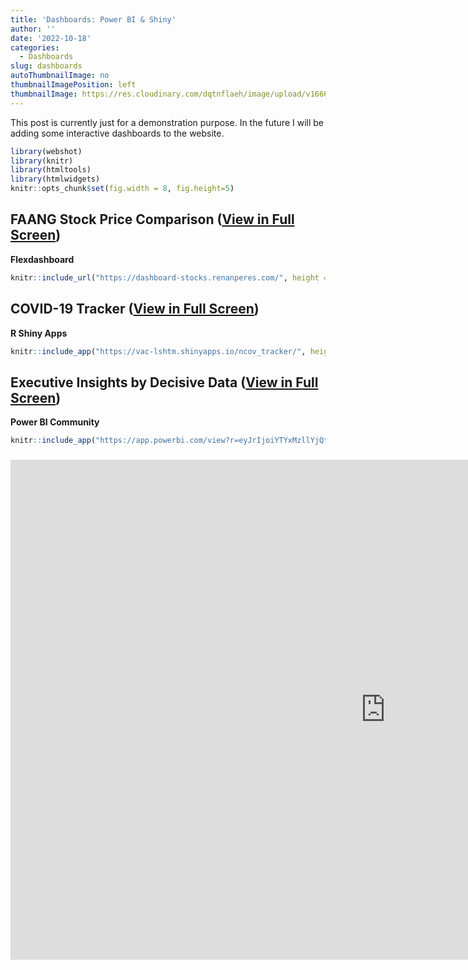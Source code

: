 ```yaml
---
title: 'Dashboards: Power BI & Shiny'
author: ''
date: '2022-10-18'
categories:
  - Dashboards
slug: dashboards
autoThumbnailImage: no
thumbnailImagePosition: left
thumbnailImage: https://res.cloudinary.com/dqtnflaeh/image/upload/v1666178340/dashboards_cphppx.png
---
```

This post is currently just for a demonstration purpose. In the future I will be adding some interactive dashboards to the website.

<!--more-->

```r
library(webshot)
library(knitr)
library(htmltools)
library(htmlwidgets)
knitr::opts_chunk$set(fig.width = 8, fig.height=5)
```

<!-- ***This post is currently just for a demonstration purpose. In the future I will be adding some interactive dashboards to the website.*** -->

## **FAANG** Stock Price Comparison ([View in Full Screen](http://dashboard-stocks.renanperes.com/))
**Flexdashboard**
```r
knitr::include_url("https://dashboard-stocks.renanperes.com/", height = "700px")
```

## COVID-19 Tracker ([View in Full Screen](https://vac-lshtm.shinyapps.io/ncov_tracker/))
**R Shiny Apps**
```r
knitr::include_app("https://vac-lshtm.shinyapps.io/ncov_tracker/", height = "700px")
```

## Executive Insights by Decisive Data ([View in Full Screen](https://app.powerbi.com/view?r=eyJrIjoiNzcxNTdlY2ItYjFhYS00YjkyLThkMmEtMTQwYjVlYzExNjA0IiwidCI6ImQyYWY4YjViLTlhN2UtNGM4NS1hM2ZkLWI2OWE2Njk4YjdkNiJ9))
**Power BI Community**
```r
knitr::include_app("https://app.powerbi.com/view?r=eyJrIjoiYTYxMzllYjQtYjU5NS00MTM4LTlmMjEtMTY0NzVkM2U4OGE4IiwidCI6IjdlY2M4YWEwLTgzMGUtNGQ4Ni1hZjc4LTgzYTNkY2MyNjIzOCIsImMiOjZ9", height = "700px")
```

<!-- ## Tableau. [View in Full Screen](https://public.tableau.com/views/Baseball_34/Dashboard1) -->

<!-- ```{r, echo=FALSE} -->
<!-- knitr::include_url("https://public.tableau.com/app/profile/biqdata/viz/SSP1/Dashboard1", height = "700px") -->
<!-- ``` -->


<h3><iframe allow="fullscreen" title="Corporate Spend" width="1200" height="800"  src="https://app.powerbi.com/reportEmbed?reportId=9003d92f-5d23-47e2-82b9-38e57a1b7bb4&autoAuth=true&ctid=b8e8d71a-947d-41dd-81dd-8401dcc51007" frameborder="0" allowFullScreen="true"></iframe></h2>


